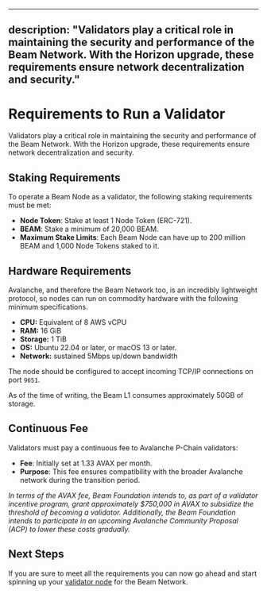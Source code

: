 
---
description: "Validators play a critical role in maintaining the security and performance of the Beam Network. With the Horizon upgrade, these requirements ensure network decentralization and security."
---

# Requirements to Run a Validator

Validators play a critical role in maintaining the security and performance of the Beam Network. With the Horizon upgrade, these requirements ensure network decentralization and security.

## Staking Requirements

To operate a Beam Node as a validator, the following staking requirements must be met:

- **Node Token**: Stake at least 1 Node Token (ERC-721).
- **BEAM**: Stake a minimum of 20,000 BEAM.
- **Maximum Stake Limits**: Each Beam Node can have up to 200 million BEAM and 1,000 Node Tokens staked to it.


## Hardware Requirements

Avalanche, and therefore the Beam Network too, is an incredibly lightweight protocol, so nodes can run on commodity hardware with the following minimum specifications.

- **CPU:** Equivalent of 8 AWS vCPU
- **RAM:** 16 GiB
- **Storage:** 1 TiB
- **OS:** Ubuntu 22.04 or later, or macOS 13 or later.
- **Network:** sustained 5Mbps up/down bandwidth

The node should be configured to accept incoming TCP/IP connections on port `9651`.

<Callout type="info">
  As of the time of writing, the Beam L1 consumes approximately 50GB of storage.
</Callout>

## Continuous Fee

Validators must pay a continuous fee to Avalanche P-Chain validators:

- **Fee**: Initially set at 1.33 AVAX per month.
- **Purpose**: This fee ensures compatibility with the broader Avalanche network during the transition period.

_In terms of the AVAX fee, Beam Foundation intends to, as part of a validator incentive program, grant approximately $750,000 in AVAX to subsidize the threshold of becoming a validator. Additionally, the Beam Foundation intends to participate in an upcoming Avalanche Community Proposal (ACP) to lower these costs gradually._

## Next Steps

If you are sure to meet all the requirements you can now go ahead and start spinning up your [validator node](/nodes/run_node/installation) for the Beam Network.
